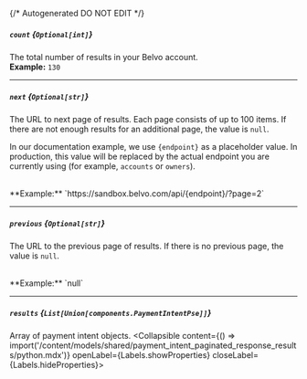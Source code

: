 {/* Autogenerated DO NOT EDIT  */}

##### `count` *{`Optional[int]`}*
The total number of results in your Belvo account.
<br/>
**Example:** `130`

---
##### `next` *{`Optional[str]`}*
The URL to next page of results. Each page consists of up to 100 items. If there are not enough results for an additional page, the value is `null`.

In our documentation example, we use `{endpoint}` as a placeholder value. In production, this value will be replaced by the actual endpoint you are currently using (for example, `accounts` or `owners`).

<br/>
**Example:** `https://sandbox.belvo.com/api/{endpoint}/?page=2`

---
##### `previous` *{`Optional[str]`}*
The URL to the previous page of results. If there is no previous page, the
value is `null`.

<br/>
**Example:** `null`

---
##### `results` *{`List[Union[components.PaymentIntentPse]]`}*
Array of payment intent objects.
<Collapsible content={() => import('/content/models/shared/payment_intent_paginated_response_results/python.mdx')} openLabel={Labels.showProperties} closeLabel={Labels.hideProperties}>
</Collapsible>


